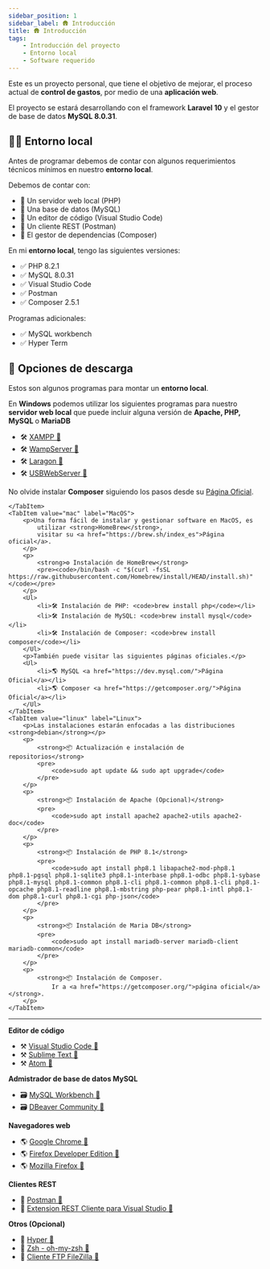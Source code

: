 ```yaml
---
sidebar_position: 1
sidebar_label: 🛖 Introducción
title: 🛖 Introducción 
tags:
    - Introducción del proyecto
    - Entorno local
    - Software requerido
---
```



Este es un proyecto personal, que tiene el objetivo de mejorar,
el proceso actual de __control de gastos__, por medio de una __aplicación web__.

El proyecto se estará desarrollando con el framework __Laravel 10__
y el gestor de base de datos __MySQL 8.0.31__.

## 👨‍💻 Entorno local

Antes de programar debemos de contar con algunos requerimientos técnicos mínimos
en nuestro __entorno local__.

Debemos de contar con:

<Ul>
    <li>🔘 Un servidor web local (PHP)</li>
    <li>🔘 Una base de datos (MySQL)</li>
    <li>🔘 Un editor de código (Visual Studio Code)</li>
    <li>🔘 Un cliente REST (Postman)</li>
    <li>🔘 El gestor de dependencias (Composer)</li>
</Ul>

En mi __entorno local__, tengo las siguientes versiones:

<Ul>
    <li>✅ PHP 8.2.1</li>
    <li>✅ MySQL 8.0.31</li>
    <li>✅ Visual Studio Code</li>
    <li>✅ Postman </li>
    <li>✅ Composer 2.5.1</li>
</Ul>

Programas adicionales:

<Ul>
    <li>✅ MySQL workbench</li>
    <li>✅ Hyper Term</li>
</Ul>

## 🎲 Opciones de descarga

Estos son algunos programas para montar un __entorno local__.

<Tabs groupId="operating-systems">
    <TabItem value="win" label="Windows">
        <p>En <strong>Windows</strong> podemos utilizar los siguientes programas
            para nuestro <strong>servidor web local</strong> que puede incluir
            alguna versión de <strong>Apache, PHP, MySQL </strong>
            o <strong>MariaDB</strong> </p>
        <Ul>
            <li>🛠️ <a href="https://www.apachefriends.org/es/download.html">XAMPP 🔗</a></li>
            <li>🛠️ <a href="https://www.apachefriends.org/es/download.html">WampServer 🔗</a></li>
            <li>🛠️ <a href="https://laragon.org/download/index.html">Laragon 🔗</a></li>
            <li>🛠️ <a href="https://usbwebserver.yura.mk.ua/index.php">USBWebServer 🔗</a></li>
        </Ul>
        <p>No olvide instalar <strong>Composer</strong> siguiendo los pasos desde 
        su <a href="https://getcomposer.org/download/">Página Oficial</a>.</p>
        
    </TabItem>
    <TabItem value="mac" label="MacOS">
        <p>Una forma fácil de instalar y gestionar software en MacOS, es
            utilizar <strong>HomeBrew</strong>,
            visitar su <a href="https://brew.sh/index_es">Página oficial</a>.
        </p>
        <p>
            <strong>⚙️ Instalación de HomeBrew</strong>
            <pre><code>/bin/bash -c "$(curl -fsSL https://raw.githubusercontent.com/Homebrew/install/HEAD/install.sh)"</code></pre>
        </p>
        <Ul>
            <li>🛠️ Instalación de PHP: <code>brew install php</code></li>
            <li>🛠️ Instalación de MySQL: <code>brew install mysql</code></li>
            <li>🛠️ Instalación de Composer: <code>brew install composer</code></li>
        </Ul>
        <p>También puede visitar las siguientes páginas oficiales.</p>
        <Ul>
            <li>🌎 MySQL <a href="https://dev.mysql.com/">Página Oficial</a></li>
            <li>🌎 Composer <a href="https://getcomposer.org/">Página Oficial</a></li>
        </Ul>
    </TabItem>
    <TabItem value="linux" label="Linux">
        <p>Las instalaciones estarán enfocadas a las distribuciones <strong>debian</strong></p>
        <p>
            <strong>📦 Actualización e instalación de repositorios</strong>
            <pre>
                <code>sudo apt update && sudo apt upgrade</code>
            </pre>
        </p>
        <p>
            <strong>📦 Instalación de Apache (Opcional)</strong>
            <pre>
                <code>sudo apt install apache2 apache2-utils apache2-doc</code>
            </pre>
        </p>
        <p>
            <strong>📦 Instalación de PHP 8.1</strong>
            <pre>
                <code>sudo apt install php8.1 libapache2-mod-php8.1 php8.1-pgsql php8.1-sqlite3 php8.1-interbase php8.1-odbc php8.1-sybase php8.1-mysql php8.1-common php8.1-cli php8.1-common php8.1-cli php8.1-opcache php8.1-readline php8.1-mbstring php-pear php8.1-intl php8.1-dom php8.1-curl php8.1-cgi php-json</code>
            </pre>
        </p>
        <p>
            <strong>📦 Instalación de Maria DB</strong>
            <pre>
                <code>sudo apt install mariadb-server mariadb-client mariadb-common</code>
            </pre>
        </p>
        <p>
            <strong>📦 Instalación de Composer.
                Ir a <a href="https://getcomposer.org/">página oficial</a></strong>.
        </p>
    </TabItem>
</Tabs>

---

<p>
    <strong>Editor de código</strong>
    <Ul>
        <li>⚒️ <a href="https://code.visualstudio.com/">Visual Studio Code 🔗</a></li>
        <li>⚒️ <a href="https://www.sublimetext.com/">Sublime Text 🔗</a></li>
        <li>⚒️ <a href="https://www.accesstomemory.org/es/">Atom 🔗</a></li>
    </Ul>
</p>

<p>
    <strong>Admistrador de base de datos MySQL</strong>
    <Ul>
        <li>🗃️ <a href="https://www.mysql.com/products/workbench/">MySQL Workbench 🔗</a></li>
        <li>🗃️ <a href="https://dbeaver.io/">DBeaver Community 🔗</a></li>
    </Ul>
</p>

<p>
    <strong>Navegadores web</strong>
    <Ul>
        <li>🌎 <a href="https://www.google.com/intl/es-419/chrome/">Google Chrome 🔗</a></li>
        <li>🌎 <a href="https://www.mozilla.org/es-MX/firefox/developer/">Firefox Developer Edition 🔗</a></li>
        <li>🌎 <a href="https://www.mozilla.org/es-MX/firefox/new/">Mozilla Firefox 🔗</a></li>
    </Ul>
</p>

<p>
    <strong>Clientes REST</strong>
    <Ul>
        <li>📮 <a href="https://www.postman.com/">Postman 🔗</a></li>
        <li>📮 <a href="https://marketplace.visualstudio.com/items?itemName=humao.rest-client">Extension REST Cliente para  Visual Studio 🔗</a></li>
    </Ul>
</p>

<p>
    <strong>Otros (Opcional)</strong>
    <Ul>
        <li>📌 <a href="https://hyper.is/">Hyper 🔗</a></li>
        <li>📌 <a href="https://github.com/ohmyzsh/ohmyzsh/wiki/Installing-ZSH">Zsh - oh-my-zsh 🔗</a></li>
        <li>📌 <a href="https://filezilla-project.org/">Cliente FTP FileZilla 🔗</a></li>
    </Ul>
</p>


